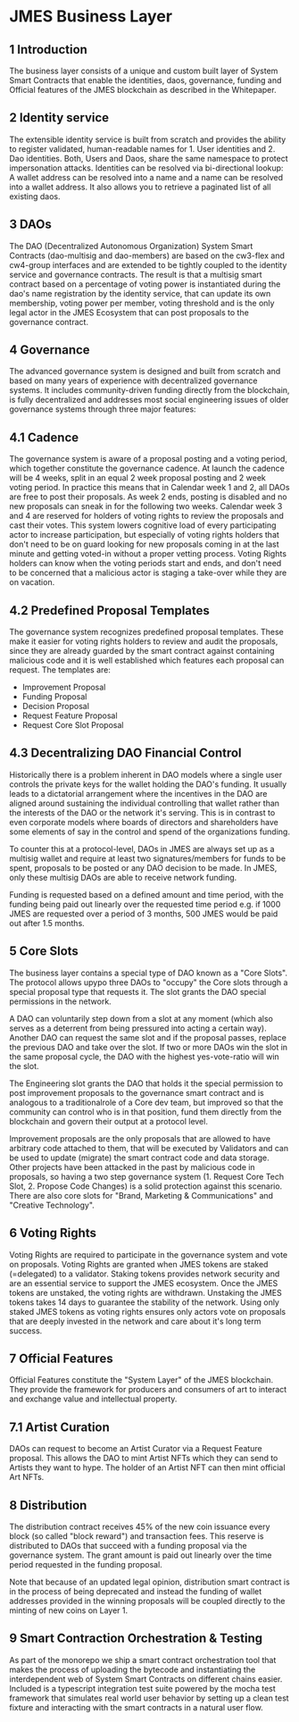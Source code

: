 
# JMES Business Layer

## 1 Introduction

The business layer consists of a unique and custom built layer of System Smart Contracts that enable the identities, daos, governance, funding and Official features of the JMES blockchain as described in the Whitepaper.

## 2 Identity service

The extensible identity service is built from scratch and provides the ability to register validated, human-readable names for 1. User identities and 2. Dao identities. Both, Users and Daos, share the same namespace to protect impersonation attacks. Identities can be resolved via bi-directional lookup: A wallet address can be resolved into a name and a name can be resolved into a wallet address. It also allows you to retrieve a paginated list of all existing daos.

## 3 DAOs

The DAO (Decentralized Autonomous Organization) System Smart Contracts (dao-multisig and dao-members) are based on the cw3-flex and cw4-group interfaces and are extended to be tightly coupled to the identity service and governance contracts. The result is that a multisig smart contract based on a percentage of voting power is instantiated during the dao's name registration by the identity service, that can update its own membership, voting power per member, voting threshold and is the only legal actor in the JMES Ecosystem that can post proposals to the governance contract.

## 4 Governance

The advanced governance system is designed and built from scratch and based on many years of experience with decentralized governance systems. It includes community-driven funding directly from the blockchain, is fully decentralized and addresses most social engineering issues of older governance systems through three major features:

## 4.1 Cadence

The governance system is aware of a proposal posting and a voting period, which together constitute the governance cadence. At launch the cadence will be 4 weeks, split in an equal 2 week proposal posting and 2 week voting period. In practice this means that in Calendar week 1 and 2, all DAOs are free to post their proposals. As week 2 ends, posting is disabled and no new proposals can sneak in for the following two weeks. Calendar week 3 and 4 are reserved for holders of voting rights to review the proposals and cast their votes. This system lowers cognitive load of every participating actor to increase participation, but especially of voting rights holders that don't need to be on guard looking for new proposals coming in at the last minute and getting voted-in without a proper vetting process. Voting Rights holders can know when the voting periods start and ends, and don't need to be concerned that a malicious actor is staging a take-over while they are on vacation.

## 4.2 Predefined Proposal Templates

The governance system recognizes predefined proposal templates. These make it easier for voting rights holders to review and audit the proposals, since they are already guarded by the smart contract against containing malicious code and it is well established which features each proposal can request. The templates are:

- Improvement Proposal
- Funding Proposal
- Decision Proposal
- Request Feature Proposal
- Request Core Slot Proposal

## 4.3 Decentralizing DAO Financial Control

Historically there is a problem inherent in DAO models where a single user controls the private keys for the wallet holding the DAO's funding. It usually leads to a dictatorial arrangement where the incentives in the DAO are aligned around sustaining the individual controlling that wallet rather than the interests of the DAO or the network it's serving. This is in contrast to even corporate models where boards of directors and shareholders have some elements of say in the control and spend of the organizations funding.

To counter this at a protocol-level, DAOs in JMES are always set up as a multisig wallet and require at least two signatures/members for funds to be spent, proposals to be posted or any DAO decision to be made. In JMES, only these multisig DAOs are able to receive network funding.

Funding is requested based on a defined amount and time period, with the funding being paid out linearly over the requested time period e.g. if 1000 JMES are requested over a period of 3 months, 500 JMES would be paid out after 1.5 months.

## 5 Core Slots

The business layer contains a special type of DAO known as a "Core Slots". The protocol allows upypo three DAOs to "occupy" the Core slots through a special proposal type that requests it. The slot grants the DAO special permissions in the network.

A DAO can voluntarily step down from a slot at any moment (which also serves as a deterrent from being pressured into acting a certain way). Another DAO can request the same slot and if the proposal passes, replace the previous DAO and take over the slot. If two or more DAOs win the slot in the same proposal cycle, the DAO with the highest yes-vote-ratio will win the slot.

The Engineering slot grants the DAO that holds it the special permission to post improvement proposals to the governance smart contract and is analogous to a traditionalrole of a Core dev team, but improved so that the community can control who is in that position, fund them directly from the blockchain and govern their output at a protocol level.

Improvement proposals are the only proposals that are allowed to have arbitrary code attached to them, that will be executed by Validators and can be used to update (migrate) the smart contract code and data storage. Other projects have been attacked in the past by malicious code in proposals, so having a two step governance system (1. Request Core Tech Slot, 2. Propose Code Changes) is a solid protection against this scenario. There are also core slots for "Brand, Marketing & Communications" and "Creative Technology".

## 6 Voting Rights

Voting Rights are required to participate in the governance system and vote on proposals. Voting Rights are granted when JMES tokens are staked (=delegated) to a validator. Staking tokens provides network security and are an essential service to support the JMES ecosystem. Once the JMES tokens are unstaked, the voting rights are withdrawn. Unstaking the JMES tokens takes 14 days to guarantee the stability of the network. Using only staked JMES tokens as voting rights ensures only actors vote on proposals that are deeply invested in the network and care about it's long term success.

## 7 Official Features

Official Features constitute the "System Layer" of the JMES blockchain. They provide the framework for producers and consumers of art to interact and exchange value and intellectual property.

## 7.1 Artist Curation

DAOs can request to become an Artist Curator via a Request Feature proposal. This allows the DAO to mint Artist NFTs which they can send to Artists they want to hype. The holder of an Artist NFT can then mint official Art NFTs.

## 8 Distribution

The distribution contract receives 45% of the new coin issuance every block (so called "block reward") and transaction fees. This reserve is distributed to DAOs that succeed with a funding proposal via the governance system. The grant amount is paid out linearly over the time period requested in the funding proposal.

Note that because of an updated legal opinion, distribution smart contract is in the process of being deprecated and instead the funding of wallet addresses provided in the winning proposals will be coupled directly to the minting of new coins on Layer 1.

## 9 Smart Contraction Orchestration & Testing

As part of the monorepo we ship a smart contract orchestration tool that makes the process of uploading the bytecode and instantiating the interdependent web of System Smart Contracts on different chains easier. Included is a typescript integration test suite powered by the mocha test framework that simulates real world user behavior by setting up a clean test fixture and interacting with the smart contracts in a natural user flow.
